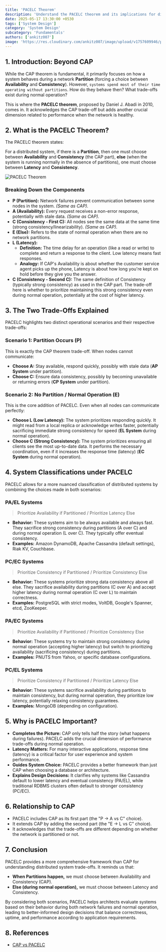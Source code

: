 ```yaml
---
title: 'PACELC Theorem'
description: 'Understand the PACELC theorem and its implications for distributed systems.'
date: 2025-05-17 13:30:00 +0530
tags: ['System Design']
category: 'System Design'
subcategory: 'Fundamentals'
authors: ['ankitz007']
image: 'https://res.cloudinary.com/ankitz007/image/upload/v1757609946/pacelc-theorem/pacelc-banner_ssocl4.svg'
---
```


## 1. Introduction: Beyond CAP

While the CAP theorem is fundamental, it primarily focuses on how a system behaves during a network **Partition** (forcing a choice between **Availability** and **Consistency**). However, `systems spend most of their time operating without partitions`. How do they behave then? What trade-offs exist during normal operation?

This is where the **PACELC theorem**, proposed by Daniel J. Abadi in 2010, comes in. It acknowledges the CAP trade-off but adds another crucial dimension related to performance when the network is healthy.

## 2. What is the PACELC Theorem?

The PACELC theorem states:

For a distributed system, if there is a **Partition**, then one must choose between **Availability** and **Consistency** (the CAP part), **else** (when the system is running normally in the absence of partitions), one must choose between **Latency** and **Consistency**.

![PACELC Theorem](https://res.cloudinary.com/ankitz007/image/upload/v1757608511/pacelc-theorem/pacelc_zgi5sj.svg "PACELC Theorem")

### Breaking Down the Components

- **P (Partition):** Network failures prevent communication between some nodes in the system. *(Same as CAP).*
- **A (Availability):** Every request receives a non-error response, potentially with stale data. *(Same as CAP).*
- **C (Consistency - First C):** All nodes see the same data at the same time (strong consistency/linearizability). *(Same as CAP).*
- **E (Else):** Refers to the state of normal operation when there are no network partitions.
- **L (Latency):**
  - **Definition:** The time delay for an operation (like a read or write) to complete and return a response to the client. Low latency means fast responses.
  - **Analogy:** If CAP's Availability is about whether the customer service agent picks up the phone, Latency is about how long you're kept on hold before they give you the answer.
- **C (Consistency - Second C):** The same definition of Consistency (typically strong consistency) as used in the CAP part. The trade-off here is whether to prioritize maintaining this strong consistency even during normal operation, potentially at the cost of higher latency.

## 3. The Two Trade-Offs Explained

PACELC highlights two distinct operational scenarios and their respective trade-offs:

### Scenario 1: Partition Occurs (P)

This is exactly the CAP theorem trade-off. When nodes cannot communicate:

- **Choose A:** Stay available, respond quickly, possibly with stale data (**AP System** under partition).
- **Choose C:** Ensure data consistency, possibly by becoming unavailable or returning errors (**CP System** under partition).

### Scenario 2: No Partition / Normal Operation (E)

This is the core addition of PACELC. Even when all nodes can communicate perfectly:

- **Choose L (Low Latency):** The system prioritizes responding quickly. It might read from a local replica or acknowledge writes faster, potentially sacrificing immediate strong consistency for speed (**EL System** during normal operation).
- **Choose C (Strong Consistency):** The system prioritizes ensuring all clients see the most up-to-date data. It performs the necessary coordination, even if it increases the response time (latency) (**EC System** during normal operation).

## 4. System Classifications under PACELC

PACELC allows for a more nuanced classification of distributed systems by combining the choices made in both scenarios:

### PA/EL Systems

> Prioritize Availability if Partitioned / Prioritize Latency Else

- **Behavior:** These systems aim to be always available and always fast. They sacrifice strong consistency during partitions (A over C) and during normal operation (L over C). They typically offer eventual consistency.
- **Examples:** Amazon DynamoDB, Apache Cassandra (default settings), Riak KV, Couchbase.

### PC/EC Systems

> Prioritize Consistency if Partitioned / Prioritize Consistency Else

- **Behavior:** These systems prioritize strong data consistency above all else. They sacrifice availability during partitions (C over A) and accept higher latency during normal operation (C over L) to maintain correctness.
- **Examples:** PostgreSQL with strict modes, VoltDB, Google's Spanner, etcd, ZooKeeper.

### PA/EC Systems

> Prioritize Availability if Partitioned / Prioritize Consistency Else

- **Behavior:** These systems try to maintain strong consistency during normal operation (accepting higher latency) but switch to prioritizing availability (sacrificing consistency) during partitions.
- **Examples:** PNUTS from Yahoo, or specific database configurations.

### PC/EL Systems

> Prioritize Consistency if Partitioned / Prioritize Latency Else

- **Behavior:** These systems sacrifice availability during partitions to maintain consistency, but during normal operation, they prioritize low latency, potentially relaxing consistency guarantees.
- **Examples:** MongoDB (depending on configuration).

## 5. Why is PACELC Important?

- **Completes the Picture:** CAP only tells half the story (what happens during failures). PACELC adds the crucial dimension of performance trade-offs during normal operation.
- **Latency Matters:** For many interactive applications, response time (latency) is a critical factor for user experience and system performance.
- **Guides System Choice:** PACELC provides a better framework than just CAP when choosing a database or architecture.
- **Explains Design Decisions:** It clarifies why systems like Cassandra default to lower latency and eventual consistency (PA/EL), while traditional RDBMS clusters often default to stronger consistency (PC/EC).

## 6. Relationship to CAP

- PACELC includes CAP as its first part (the "P -> A vs C" choice).
- It extends CAP by adding the second part (the "E -> L vs C" choice).
- It acknowledges that the trade-offs are different depending on whether the network is partitioned or not.

## 7. Conclusion

PACELC provides a more comprehensive framework than CAP for understanding distributed system trade-offs. It reminds us that:

- **When Partitions happen,** we must choose between Availability and Consistency (CAP).
- **Else (during normal operation),** we must choose between Latency and Consistency.

By considering both scenarios, PACELC helps architects evaluate systems based on their behavior during both network failures and normal operation, leading to better-informed design decisions that balance correctness, uptime, and performance according to application requirements.

## 8. References

- [CAP vs PACELC](https://www.designgurus.io/blog/system-design-interview-basics-cap-vs-pacelc)
